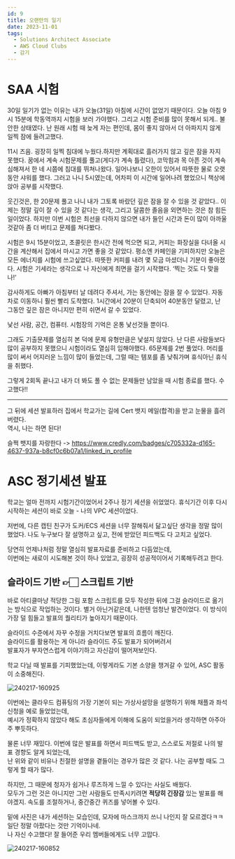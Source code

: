 ```yaml
---
id: 9
title: 오랜만의 일기
date: 2023-11-01
tags:
  - Solutions Architect Associate
  - AWS Cloud Clubs
  - 감기
---
```


# SAA 시험

30일 일기가 없는 이유는 내가 오늘(31일) 아침에 시간이 없었기 때문이다. 오늘 아침 9시 15분에 학동역까지 시험을 보러 가야했다. 그리고 시험 준비를 많이 못해서 되게.. 불안한 상태였다. 난 원래 시험 때 늦게 자는 편인데, 몸이 좋지 않아서 더 아파지지 않게 일찍 잠에 들려고했다.

11시 즈음. 굉장히 일찍 침대에 누웠다.하지만 계획대로 흘러가지 않고 깊은 잠을 자지 못했다. 꿈에서 계속 시험문제를 풀고(게다가 계속 틀렸다), 코막힘과 목 아픈 것이 계속 심해져서 한 네 시쯤에 침대를 뛰쳐나왔다. 일어나보니 오한이 있어서 따뜻한 물로 오랫동안 샤워를 했다. 그러고 나니 5시였는데, 어차피 이 시간에 일어나려 했었으니 책상에 앉아 공부를 시작했다.

웃긴것은, 한 20문제 풀고 나니 내가 그토록 바랐던 깊은 잠을 잘 수 있을 것 같았다.. 이제는 정말 깊이 잘 수 있을 것 같다는 생각, 그리고 달콤한 졸음을 외면하는 것은 참 힘든 일이었다. 하지만 이번 시험은 최선을 다하지 않으면 내가 들인 시간과 돈이 많이 아까울 것같아 좀 더 버티고 문제를 쳐다봤다.

시험은 9시 15분이었고, 초콜릿은 한시간 전에 먹으면 되고, 커피는 화장실을 다녀올 시간을 계산해서 집에서 마시고 가면 좋을 것 같았다. 평소엔 카페인을 기피하지만 오늘은 모든 에너지를 시험에 쓰고싶었다. 따뜻한 커피를 내려 몇 모금 마셨더니 기분이 좋아졌다. 시험은 기세라는 생각으로 나 자신에게 최면을 걸기 시작했다. ‘찍는 것도 다 맞을 나!’

감사하게도 아빠가 아침부터 날 데려다 주셔서, 가는 동안에는 잠을 잘 수 있었다. 자동차로 이동하니 훨씬 빨리 도착했다. 1시간에서 20분이 단축되어 40분동안 달렸고, 난 그동안 깊은 잠은 아니지만 편히 쉬면서 갈 수 있었다.

낯선 사람, 공간, 컴퓨터. 시험장의 기억은 온통 낯선것들 뿐이다.

그래도 기출문제를 열심히 본 덕에 문제 유형만큼은 낯설지 않았다.
난 다른 사람들보다 많이 공부하지 못했으니 시험이라도 열심히 임해야했다.
65문제를 2번 풀었다. 머리를 많이 써서 어지러운 느낌이 많이 들었는데, 그럴 때는 템포를 좀 낮춰가며 휴식아닌 휴식을 취했다.

그렇게 2회독 끝나고 내가 더 봐도 풀 수 없는 문제들만 남았을 때 시험 종료를 했다. 수고했다!!

---

그 뒤에 세션 발표하러 집에서 학교가는 길에 Cert 뱃지 메일(합격)을 받고 눈물을 흘려버렸다. <br/>
역시, 나는 하면 된다!

슬쩍 뱃지를 자랑한다 -> https://www.credly.com/badges/c705332a-d165-4637-937a-b8cf0c6b07a1/linked_in_profile

# ASC 정기세션 발표

학교는 얼마 전까지 시험기간이었어서 2주나 정기 세션을 쉬었었다.
휴식기간 이후 다시 시작하는 세션이 바로 오늘 - 나의 VPC 세션이었다.

저번에, 다른 캡틴 친구가 도커/ECS 세션을 너무 잘해줘서 닮고싶단 생각을 정말 많이 했었다.
나도 누구보다 잘 설명하고 싶고, 전에 받았던 피드백도 다 고치고 싶었다.

당연히 언제나처럼 정말 열심히 발표자료를 준비하고 다듬었는데, <br/>
이번에는 새로이 시도해본 것이 하나 있었고, 굉장히 성공적이어서 기록해두려고 한다.

## 슬라이드 기반 👉🏻 스크립트 기반

바로 아티클마냥 적당한 그림 포함 스크립트를 모두 작성한 뒤에 그걸 슬라이드로 옮기는 방식으로 작업하는 것이다.
별거 아닌거같은데, 나한텐 엄청난 발견이었다.
이 방식이 가장 덜 힘들고 발표의 퀄리티가 높아지기 때문이다.

슬라이드 수준에서 자꾸 수정을 거치다보면 발표의 흐름이 깨진다.<br/>
슬라이드를 활용하는 게 아니라 슬라이드 주도 발표가 되어버려서<br/>
발표자가 부자연스럽게 이야기하고 자신감이 떨어져보인다.

학교 다닐 때 발표를 기피했었는데, 이렇게라도 기본 소양을 챙겨갈 수 있어, ASC 활동이 소중해진다.

![240217-160925](/posts/9-saa-diary/240217-160925.png)

이번에는 클라우드 컴퓨팅의 가장 기본이 되는 가상사설망을 설명하기 위해 채플과 좌석 신청을 예로 들었었는데, <br/>
예시가 정확하지 않았다 해도 초심자들에게 이해에 도움이 되었을거라 생각하면 아주아주 뿌듯하다.

물론 너무 재밌다. 이번에 많은 발표를 하면서 피드백도 받고, 스스로도 저절로 나의 발표 경향도 알게 되었는데,<br/>
난 위와 같이 비유나 친절한 설명을 곁들이는 경우가 많은 것 같다. 나는 공부할 때도 그렇게 할 때가 많다.

하지만, 그 때문에 청자가 쉽거나 루즈하게 느낄 수 있다는 사실도 배웠다.<br/>
모두가 그런 것은 아니지만 그런 사람들도 만족시키려면 **적당히 긴장감** 있는 발표를 해야겠지.
속도를 조절하거나, 중간중간 퀴즈를 넣어볼 수 있다.

밑에 사진은 내가 세션하는 모습인데, 모자에 마스크까지 쓰니 나인지 잘 모르겠다ㅋㅋ 일단 정말 아팠다는 것만 기억이나네. <br/>
나 자신 수고했다! 잘 들어준 우리 멤버들에게도 너무 고맙다.

![240217-160852](/posts/9-saa-diary/240217-160852.png)
